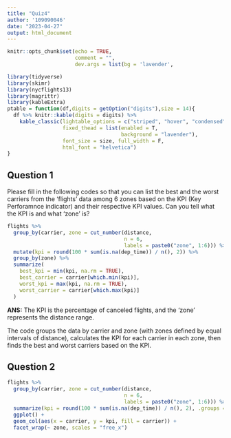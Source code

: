 ---
title: "Quiz4"
author: '109090046'
date: "2023-04-27"
output: html_document
---

```{r setup, include=FALSE}
knitr::opts_chunk$set(echo = TRUE, 
                      comment = "", 
                      dev.args = list(bg = 'lavender',                                       pointsize = 11))

library(tidyverse)
library(skimr)
library(nycflights13)
library(magrittr)
library(kableExtra)
ptable = function(df,digits = getOption("digits"),size = 14){
  df %>% knitr::kable(digits = digits) %>% 
    kable_classic(lightable_options = c("striped", "hover", "condensed"),
                  fixed_thead = list(enabled = T, 
                                     background = "lavender"),
                  font_size = size, full_width = F,
                  html_font = "helvetica")
}
```

## Question 1
Please fill in the following codes so that you can list the best and the worst carriers from the ‘flights’ data among 6 zones based on the KPI (Key Perforamnce indicator) and their respective KPI values. Can you tell what the KPI is and what ‘zone’ is?
```{r}
flights %>%
  group_by(carrier, zone = cut_number(distance, 
                                      n = 6,
                                      labels = paste0("zone", 1:6))) %>%
  mutate(kpi = round(100 * sum(is.na(dep_time)) / n(), 2)) %>%
  group_by(zone) %>%
  summarize(
    best_kpi = min(kpi, na.rm = TRUE),
    best_carrier = carrier[which.min(kpi)],
    worst_kpi = max(kpi, na.rm = TRUE),
    worst_carrier = carrier[which.max(kpi)]
  )
```

**ANS:**
The KPI is the percentage of canceled flights, and the 'zone' represents the distance range.

The code groups the data by carrier and zone (with zones defined by equal intervals of distance), calculates the KPI for each carrier in each zone, then finds the best and worst carriers based on the KPI.

## Question 2


```{r}
flights %>%
  group_by(carrier, zone = cut_number(distance, 
                                      n = 6,
                                      labels = paste0("zone", 1:6))) %>%
  summarize(kpi = round(100 * sum(is.na(dep_time)) / n(), 2), .groups = 'drop') %>%
  ggplot() +
  geom_col(aes(x = carrier, y = kpi, fill = carrier)) +
  facet_wrap(~ zone, scales = "free_x")
```

